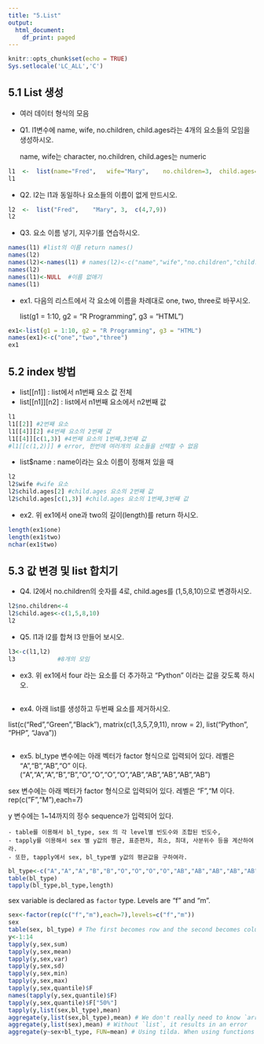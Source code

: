 ```yaml
---
title: "5.List"
output:
  html_document:
    df_print: paged
---
```

```r
knitr::opts_chunk$set(echo = TRUE)
Sys.setlocale('LC_ALL','C')
```


## 5.1 List 생성  

- 여러 데이터 형식의 모음

- Q1. l1변수에 name, wife, no.children, child.ages라는 4개의 요소들의 모임을 생성하시오.

  name, wife는 character, no.children, child.ages는 numeric
  
```r
l1	<-	list(name="Fred",	wife="Mary",	no.children=3,	child.ages=c(4,7,9))
l1
```


- Q2. l2는 l1과 동일하나 요소들의 이름이 없게 만드시오.
   
```r
l2	<-	list("Fred",	"Mary",	3,	c(4,7,9))
l2
```
 
- Q3. 요소 이름 넣기, 지우기를 연습하시오.

```r
names(l1) #list의 이름 return names()
names(l2) 
names(l2)<-names(l1) # names(l2)<-c("name","wife","no.children","child.ages") 와 동일 
names(l2)
names(l1)<-NULL  #이름 없애기
names(l1)
```

- ex1. 다음의 리스트에서 각 요소에 이름을 차례대로 one, two, three로 바꾸시오. 

     list(g1 = 1:10, g2 = "R Programming", g3 = "HTML")
     

```r
ex1<-list(g1 = 1:10, g2 = "R Programming", g3 = "HTML")
names(ex1)<-c("one","two","three")
ex1
```

## 5.2 index 방법

- list[[n1]] : list에서 n1번째 요소 값 전체
- list[[n1]][n2] : list에서 n1번째 요소에서 n2번째 값 

```r
l1
l1[[2]] #2번째 요소 
l1[[4]][2] #4번째 요소의 2번째 값 
l1[[4]][c(1,3)] #4번째 요소의 1번째,3번째 값 
#l1[[c(1,2)]] # error, 한번에 여러개의 요소들을 선택할 수 없음 
```

- list$name : name이라는 요소 이름이 정해져 있을 때
 
```r
l2
l2$wife #wife 요소
l2$child.ages[2] #child.ages 요소의 2번째 값 
l2$child.ages[c(1,3)] #child.ages 요소의 1번째,3번째 값 
```


- ex2. 위 ex1에서 one과 two의 길이(length)를 return 하시오. 

```r
length(ex1$one)
length(ex1$two)
nchar(ex1$two)
```


## 5.3 값 변경 및 list 합치기 

- Q4. l2에서 no.children의 숫자를 4로, child.ages를 (1,5,8,10)으로 변경하시오.

```r
l2$no.children<-4
l2$child.ages<-c(1,5,8,10)
l2
```

- Q5. l1과 l2를 합쳐 l3 만들어 보시오.

```r
l3<-c(l1,l2)
l3            #8개의 모임 
```

- ex3. 위 ex1에서 four 라는 요소를 더 추가하고 "Python" 이라는 값을 갖도록 하시오. 

```r

```

- ex4. 아래 list를 생성하고 두번째 요소를 제거하시오. 

 list(c("Red","Green","Black"), matrix(c(1,3,5,7,9,11), nrow = 2), list("Python", "PHP", "Java"))

```r

```

- ex5. bl_type 변수에는 아래 벡터가 factor 형식으로 입력되어 있다. 레벨은 "A","B","AB","O" 이다. ("A","A","A","B","B","O","O","O","O","AB","AB","AB","AB","AB")

sex 변수에는 아래 벡터가 factor 형식으로 입력되어 있다. 레벨은 "F","M 이다. 
rep(c("F","M"),each=7)

y 변수에는 1~14까지의 정수 sequence가 입력되어 있다. 

    - table를 이용해서 bl_type, sex 의 각 level별 빈도수와 조합된 빈도수, 
    - tapply를 이용해서 sex 별 y값의 평균, 표준편차, 최소, 최대, 사분위수 등을 계산하여라. 
    - 또한, tapply에서 sex, bl_type별 y값의 평균값을 구하여라.
```r
bl_type<-c("A","A","A","B","B","O","O","O","O","AB","AB","AB","AB","AB")
table(bl_type)
tapply(bl_type,bl_type,length)
```   

sex variable is declared as `factor` type. Levels are "f" and "m".

```r
sex<-factor(rep(c("f","m"),each=7),levels=c("f","m"))
sex
table(sex, bl_type) # The first becomes row and the second becomes columns
y<-1:14
tapply(y,sex,sum)
tapply(y,sex,mean)
tapply(y,sex,var)
tapply(y,sex,sd)
tapply(y,sex,min)
tapply(y,sex,max)
tapply(y,sex,quantile)$F
names(tapply(y,sex,quantile)$F)
tapply(y,sex,quantile)$F["50%"]
tapply(y,list(sex,bl_type),mean)
aggregate(y,list(sex,bl_type),mean) # We don't really need to know `array`s.
aggregate(y,list(sex),mean) # Without `list`, it results in an error
aggregate(y~sex+bl_type, FUN=mean) # Using tilda. When using functions in R, you use tilda. Here, we use `+` instead of `list`. This way, all the column names are included.
```